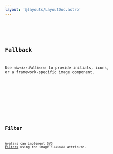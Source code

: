 ```yaml
---
layout: '@layouts/LayoutDoc.astro'
---
```




<Preview client:load>
	<Fragment slot="preview">
		<Example client:visible />
	</Fragment>
	<Fragment slot="code">
		<Code code={ExampleRaw} lang="tsx" />
	</Fragment>
</Preview>

## Fallback

Use `<Avatar.Fallback>` to provide initials, icons, or a framework-specific image component.

<Preview client:load>
	<Fragment slot="preview">
		<ExampleFallback client:visible />
	</Fragment>
	<Fragment slot="code">
		<Code code={ExampleFallbackRaw} lang="tsx" />
	</Fragment>
</Preview>

## Filter

Avatars can implement [SVG Filters](/docs/guides/cookbook/svg-filters) using the image `className` attribute.

<Preview client:load>
	<Fragment slot="preview">
		<ExampleFilter client:visible />
	</Fragment>
	<Fragment slot="code">
		<Code code={ExampleFilterRaw} lang="tsx" />
	</Fragment>
</Preview>
